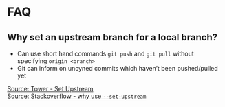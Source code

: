 # FAQ 

## Why set an upstream branch for a local branch? 

- Can use short hand commands `git push` and `git pull` without specifying `origin <branch>` 
- Git can inform on uncyned commits which haven't been pushed/pulled yet 

[Source: Tower - Set Upstream](https://www.git-tower.com/learn/git/faq/set-upstream)  
[Source: Stackoverflow - why use `--set-upstream`](https://stackoverflow.com/questions/37770467/why-do-i-have-to-git-push-set-upstream-origin-branch)